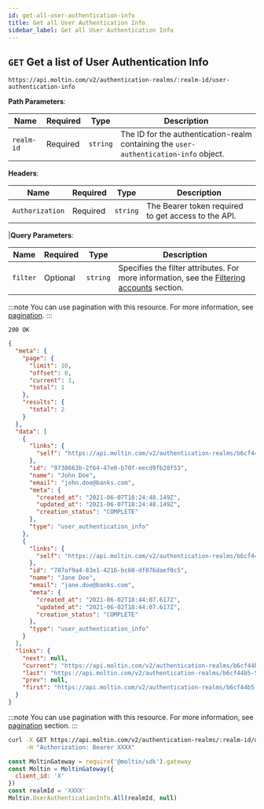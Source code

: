 ```yaml
---
id: get-all-user-authentication-info
title: Get all User Authentication Info
sidebar_label: Get all User Authentication Info
---
```



## `GET` Get a list of User Authentication Info

```http
https://api.moltin.com/v2/authentication-realms/:realm-id/user-authentication-info
```

<!--DOCUSAURUS_CODE_TABS-->

<!-- Request -->

**Path Parameters**:

| Name | Required | Type | Description |
| --- | --- | --- | --- |
| `realm-id` | Required | `string` | The ID for the authentication-realm containing the `user-authentication-info` object. |

**Headers**:

| Name | Required | Type | Description |
| --- | --- | --- | --- |
| `Authorization` | Required | `string` | The Bearer token required to get access to the API.

|**Query Parameters**:

| Name | Required | Type | Description |
| --- | --- | --- | --- |
| `filter` | Optional | `string` | Specifies the filter attributes. For more information, see the [Filtering accounts](index.md#filtering) section. |

:::note
You can use pagination with this resource. For more information, see [pagination](../../basics/pagination.md).
:::

<!-- Response -->

`200 OK`


```json
{
  "meta": {
    "page": {
      "limit": 10,
      "offset": 0,
      "current": 1,
      "total": 1
    },
    "results": {
      "total": 2
    }
  },
  "data": [
    {
      "links": {
        "self": "https://api.moltin.com/v2/authentication-realms/b6cf44b5-5d52-46b8-ae6f-7f28847fb269/user-authentication-info/9738663b-2f64-47e0-b70f-eecd9fb28f53"
      },
      "id": "9738663b-2f64-47e0-b70f-eecd9fb28f53",
      "name": "John Doe",
      "email": "john.doe@banks.com",
      "meta": {
        "created_at": "2021-06-07T18:24:48.149Z",
        "updated_at": "2021-06-07T18:24:48.149Z",
        "creation_status": "COMPLETE"
      },
      "type": "user_authentication_info"
    },
    {
      "links": {
        "self": "https://api.moltin.com/v2/authentication-realms/b6cf44b5-5d52-46b8-ae6f-7f28847fb269/user-authentication-info/787af9a4-83e1-4216-bc60-df076daef0c5"
      },
      "id": "787af9a4-83e1-4216-bc60-df076daef0c5",
      "name": "Jane Doe",
      "email": "jane.doe@banks.com",
      "meta": {
        "created_at": "2021-06-02T18:44:07.617Z",
        "updated_at": "2021-06-02T18:44:07.617Z",
        "creation_status": "COMPLETE"
      },
      "type": "user_authentication_info"
    }
  ],
  "links": {
    "next": null,
    "current": "https://api.moltin.com/v2/authentication-realms/b6cf44b5-5d52-46b8-ae6f-7f28847fb269/user-authentication-info?page%5Blimit%5D=10&page%5Boffset%5D=0",
    "last": "https://api.moltin.com/v2/authentication-realms/b6cf44b5-5d52-46b8-ae6f-7f28847fb269/user-authentication-info?page%5Blimit%5D=10&page%5Boffset%5D=0",
    "prev": null,
    "first": "https://api.moltin.com/v2/authentication-realms/b6cf44b5-5d52-46b8-ae6f-7f28847fb269/user-authentication-info?page%5Blimit%5D=10&page%5Boffset%5D=0"
  }
}
```

<!--END_DOCUSAURUS_CODE_TABS-->


:::note
You can use pagination with this resource. For more information, see [pagination](../../basics/pagination.md) section.
:::

<!--DOCUSAURUS_CODE_TABS-->

<!--cURL-->

```bash
curl -X GET https://api.moltin.com/v2/authentication-realms/:realm-id/user-authentication-info/ \
     -H "Authorization: Bearer XXXX"
```

<!--JavaScript SDK-->

```javascript
const MoltinGateway = require('@moltin/sdk').gateway
const Moltin = MoltinGateway({
  client_id: 'X'
})
const realmId = 'XXXX'
Moltin.UserAuthenticationInfo.All(realmId, null)
```

<!--END_DOCUSAURUS_CODE_TABS-->
